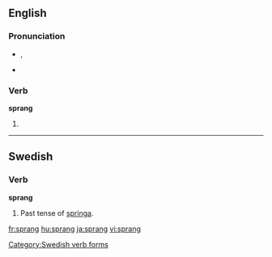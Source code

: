 ==English==

===Pronunciation===
*{{IPA|/'spɻæɳ/}}, {{SAMPA|/'spr{N/}}
*:{{rhymes|æŋ}}
*{{audio|en-us-sprang.ogg|Audio (US)}}

===Verb===
'''sprang'''

# {{simple past of|[[spring]]|lang=English}}

----

==Swedish==

===Verb===
'''sprang'''

# Past tense of [[springa#Swedish|springa]].

[[Category:Swedish verb forms]]

[[fr:sprang]]
[[hu:sprang]]
[[ja:sprang]]
[[vi:sprang]]